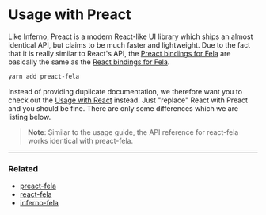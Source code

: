 # Usage with Preact

Like Inferno, Preact is a modern React-like UI library which ships an almost identical API, but claims to be much faster and lightweight.
Due to the fact that it is really similar to React's API, the [Preact bindings for Fela](https://github.com/robinweser/fela/tree/master/packages/preact-fela) are basically the same as the [React bindings for Fela](https://github.com/robinweser/fela/tree/master/packages/react-fela).

```bash
yarn add preact-fela
```

Instead of providing duplicate documentation, we therefore want you to check out the [Usage with React](guides/usage-with-react) instead. Just "replace" React with Preact and you should be fine. There are only some differences which we are listing below.

> **Note**: Similar to the usage guide, the API reference for react-fela works identical with preact-fela.

---

### Related

- [preact-fela](https://github.com/robinweser/fela/tree/master/packages/preact-fela)
- [react-fela](https://github.com/robinweser/fela/tree/master/packages/react-fela)
- [inferno-fela](https://github.com/robinweser/fela/tree/master/packages/inferno-fela)
